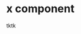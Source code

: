 
<Meta title="Elections|GE2019/Constituency Results Table" component={ConstituencyResultsTable} />

# x component

tktk

<Preview>
  <Story name="With results">
    <ConstituencyResultsTable
      data={[
        { party: 'Green', candidate: 'Caroline Lucas', votes: 30149, showAsterick: true },
        { party: 'Labour', candidate: 'Solomon Curtis', votes: 15450 },
        { party: 'Conservative', candidate: 'Emma Warman', votes: 11082 },
        { party: 'Ukip', candidate: 'Ian Buchanan', votes: 630 },
        { party: 'Liberal Democrats', candidate: 'Callum James Littlemore', votes: 400 },
        { party: 'Independent', candidate: 'Isabelle Amanda Parasram', votes: 376 },
      ]}
      tableHeaders={['Party', 'Candidate', 'Total Votes']}
      note="* Note to indicate outgoing candidate"
    />
  </Story>
  <Story name="Without results">
    <ConstituencyResultsTable
      data={[
        { party: 'Green', candidate: 'Caroline Lucas', showAsterick: true },
        { party: 'Labour', candidate: 'Solomon Curtis' },
        { party: 'Conservative', candidate: 'Emma Warman' },
        { party: 'Ukip', candidate: 'Ian Buchanan' },
        { party: 'Liberal Democrats', candidate: 'Callum James Littlemore' },
        { party: 'Independent', candidate: 'Isabelle Amanda Parasram' },
      ]}
      tableHeaders={['Party', 'Candidate']}
      note="* Note to indicate outgoing candidate"
    />
  </Story>
</Preview>
